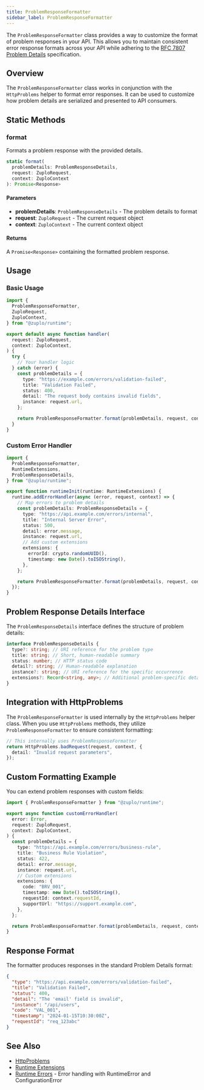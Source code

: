 ```yaml
---
title: ProblemResponseFormatter
sidebar_label: ProblemResponseFormatter
---
```


The `ProblemResponseFormatter` class provides a way to customize the format of
problem responses in your API. This allows you to maintain consistent error
response formats across your API while adhering to the
[RFC 7807 Problem Details](https://httpproblems.com/) specification.

## Overview

The `ProblemResponseFormatter` class works in conjunction with the
`HttpProblems` helper to format error responses. It can be used to customize how
problem details are serialized and presented to API consumers.

## Static Methods

### format

Formats a problem response with the provided details.

```typescript
static format(
  problemDetails: ProblemResponseDetails,
  request: ZuploRequest,
  context: ZuploContext
): Promise<Response>
```

#### Parameters

- **problemDetails**: `ProblemResponseDetails` - The problem details to format
- **request**: `ZuploRequest` - The current request object
- **context**: `ZuploContext` - The current context object

#### Returns

A `Promise<Response>` containing the formatted problem response.

## Usage

### Basic Usage

```typescript
import {
  ProblemResponseFormatter,
  ZuploRequest,
  ZuploContext,
} from "@zuplo/runtime";

export default async function handler(
  request: ZuploRequest,
  context: ZuploContext,
) {
  try {
    // Your handler logic
  } catch (error) {
    const problemDetails = {
      type: "https://example.com/errors/validation-failed",
      title: "Validation Failed",
      status: 400,
      detail: "The request body contains invalid fields",
      instance: request.url,
    };

    return ProblemResponseFormatter.format(problemDetails, request, context);
  }
}
```

### Custom Error Handler

```typescript
import {
  ProblemResponseFormatter,
  RuntimeExtensions,
  ProblemResponseDetails,
} from "@zuplo/runtime";

export function runtimeInit(runtime: RuntimeExtensions) {
  runtime.addErrorHandler(async (error, request, context) => {
    // Map errors to problem details
    const problemDetails: ProblemResponseDetails = {
      type: "https://api.example.com/errors/internal",
      title: "Internal Server Error",
      status: 500,
      detail: error.message,
      instance: request.url,
      // Add custom extensions
      extensions: {
        errorId: crypto.randomUUID(),
        timestamp: new Date().toISOString(),
      },
    };

    return ProblemResponseFormatter.format(problemDetails, request, context);
  });
}
```

## Problem Response Details Interface

The `ProblemResponseDetails` interface defines the structure of problem details:

```typescript
interface ProblemResponseDetails {
  type?: string; // URI reference for the problem type
  title: string; // Short, human-readable summary
  status: number; // HTTP status code
  detail?: string; // Human-readable explanation
  instance?: string; // URI reference for the specific occurrence
  extensions?: Record<string, any>; // Additional problem-specific details
}
```

## Integration with HttpProblems

The `ProblemResponseFormatter` is used internally by the `HttpProblems` helper
class. When you use `HttpProblems` methods, they utilize
`ProblemResponseFormatter` to ensure consistent formatting:

```typescript
// This internally uses ProblemResponseFormatter
return HttpProblems.badRequest(request, context, {
  detail: "Invalid request parameters",
});
```

## Custom Formatting Example

You can extend problem responses with custom fields:

```typescript
import { ProblemResponseFormatter } from "@zuplo/runtime";

export async function customErrorHandler(
  error: Error,
  request: ZuploRequest,
  context: ZuploContext,
) {
  const problemDetails = {
    type: "https://api.example.com/errors/business-rule",
    title: "Business Rule Violation",
    status: 422,
    detail: error.message,
    instance: request.url,
    // Custom extensions
    extensions: {
      code: "BRV_001",
      timestamp: new Date().toISOString(),
      requestId: context.requestId,
      supportUrl: "https://support.example.com",
    },
  };

  return ProblemResponseFormatter.format(problemDetails, request, context);
}
```

## Response Format

The formatter produces responses in the standard Problem Details format:

```json
{
  "type": "https://api.example.com/errors/validation-failed",
  "title": "Validation Failed",
  "status": 400,
  "detail": "The 'email' field is invalid",
  "instance": "/api/users",
  "code": "VAL_001",
  "timestamp": "2024-01-15T10:30:00Z",
  "requestId": "req_123abc"
}
```

## See Also

- [HttpProblems](./http-problems.mdx)
- [Runtime Extensions](./runtime-extensions.mdx)
- [Runtime Errors](./runtime-errors.mdx) - Error handling with RuntimeError and
  ConfigurationError
